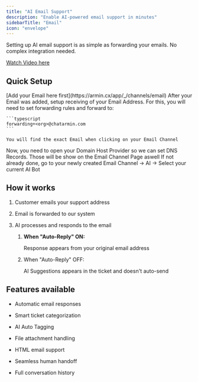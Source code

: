 ```yaml
---
title: "AI Email Support"
description: "Enable AI-powered email support in minutes"
sidebarTitle: "Email"
icon: "envelope"
---
```


Setting up AI email support is as simple as forwarding your emails. No complex integration needed.

[Watch Video here](https://www.loom.com/share/b42659b05b924c6f8799a3ded96f2add?sid=5eee044b-049f-4659-b997-fbcd4653ec2e)&#x20;

## Quick Setup

<Steps>
  <Step title="Add your Email">
    [Add your Email here first](https://armin.cx/app/_/channels/email)
  </Step>

  <Step title="Setup Receiving">
    After your Email was added, setup receiving of your Email Address. For this, you will need to set forwarding rules and forward to:

    ```typescript
    forwarding+<org>@chatarmin.com
    ```

    You will find the exact Email when clicking on your Email Channel
  </Step>

  <Step title="Setup Sending">
    Now, you need to open your Domain Host Provider so we can set DNS Records. Those will be show on the Email Channel Page aswell
  </Step>

  <Step title="Choose AI">
    If not already done, go to your newly created Email Channel -> AI -> Select your current AI Bot
  </Step>
</Steps>

## How it works

1. Customer emails your support address

2. Email is forwarded to our system

3. AI processes and responds to the email

   1. **When "Auto-Reply" ON:**&#x20;




      Response appears from your original email address	&#x9;

   2. When "Auto-Reply" OFF:




      AI Suggestions appears in the ticket and doesn't auto-send



## Features available

* Automatic email responses

* Smart ticket categorization

* AI Auto Tagging

* File attachment handling

* HTML email support

* Seamless human handoff

* Full conversation history
